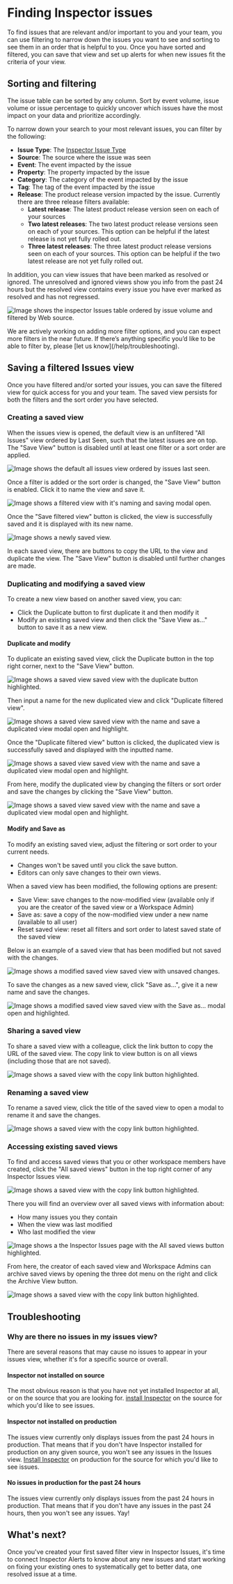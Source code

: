 
# Finding Inspector issues

To find issues that are relevant and/or important to you and your team, you can use filtering to narrow down the issues you want to see and sorting to see them in an order that is helpful to you. Once you have sorted and filtered, you can save that view and set up alerts for when new issues fit the criteria of your view.

## Sorting and filtering

The issue table can be sorted by any column. Sort by event volume, issue volume or issue percentage to quickly uncover which issues have the most impact on your data and prioritize accordingly.

To narrow down your search to your most relevant issues, you can filter by the following:

- **Issue Type**: The [Inspector Issue Type](/inspector/issue-types-in-inspector)
- **Source**: The source where the issue was seen
- **Event**: The event impacted by the issue
- **Property**: The property impacted by the issue
- **Category**: The category of the event impacted by the issue
- **Tag**: The tag of the event impacted by the issue
- **Release**: The product release version impacted by the issue. Currently there are three release filters available:
  - **Latest release**: The latest product release version seen on each of your sources
  - **Two latest releases**: The two latest product release versions seen on each of your sources. This option can be helpful if the latest release is not yet fully rolled out.
  - **Three latest releases**: The three latest product release versions seen on each of your sources. This option can be helpful if the two latest release are not yet fully rolled out.

In addition, you can view issues that have been marked as resolved or ignored. The unresolved and ignored views show you info from the past 24 hours but the resolved view contains every issue you have ever marked as resolved and has not regressed.

![Image shows the inspector Issues table ordered by issue volume and filtered by Web source.](/images/inspector/inspector-issues-filtering.png)

<Callout type="info">
  We are actively working on adding more filter options, and you can expect more
  filters in the near future. If there’s anything specific you’d like to be able
  to filter by, please [let us know](/help/troubleshooting).
</Callout>

## Saving a filtered Issues view

Once you have filtered and/or sorted your issues, you can save the filtered view for quick access for you and your team. The saved view persists for both the filters and the sort order you have selected.

### Creating a saved view

When the issues view is opened, the default view is an unfiltered "All Issues" view ordered by Last Seen, such that the latest issues are on top. The "Save View" button is disabled until at least one filter or a sort order are applied.

![Image shows the default all issues view ordered by issues last seen.](/images/inspector/all-events-unfiltered-unsorted.png)

Once a filter is added or the sort order is changed, the "Save View" button is enabled. Click it to name the view and save it.

![Image shows a filtered view with it's naming and saving modal open.](/images/inspector/naming-and-saving-a-view.png)

Once the "Save filtered view" button is clicked, the view is successfully saved and it is displayed with its new name.

![Image shows a newly saved view.](/images/inspector/newly-saved-view.png)

In each saved view, there are buttons to copy the URL to the view and duplicate the view. The "Save View" button is disabled until further changes are made.

### Duplicating and modifying a saved view

To create a new view based on another saved view, you can:

- Click the Duplicate button to first duplicate it and then modify it 
- Modify an existing saved view and then click the "Save View as..." button to save it as a new view.

#### Duplicate and modify

To duplicate an existing saved view, click the Duplicate button in the top right corner, next to the "Save View" button.

![Image shows a saved view saved view with the duplicate button highlighted.](/images/inspector/duplicate-saved-view.png)

Then input a name for the new duplicated view and click "Duplicate filtered view".

![Image shows a saved view saved view with the name and save a duplicated view modal open and highlight.](/images/inspector/naming-and-saving-a-duplicated-view.png)

Once the "Duplicate filtered view" button is clicked, the duplicated view is successfully saved and displayed with the inputted name.

![Image shows a saved view saved view with the name and save a duplicated view modal open and highlight.](/images/inspector/newly-saved-duplicated-view.png)

From here, modify the duplicated view by changing the filters or sort order and save the changes by clicking the "Save View" button.

![Image shows a saved view saved view with the name and save a duplicated view modal open and highlight.](/images/inspector/modified-duplicated-view.png)

#### Modify and Save as

To modify an existing saved view, adjust the filtering or sort order to your current needs. 

- Changes won't be saved until you click the save button. 
- Editors can only save changes to their own views.

When a saved view has been modified, the following options are present:

- Save View: save changes to the now-modified view (available only if you are the creator of the saved view or a Workspace Admin)
- Save as: save a copy of the now-modified view under a new name (available to all user)
- Reset saved view: reset all filters and sort order to latest saved state of the saved view

Below is an example of a saved view that has been modified but not saved with the changes.

![Image shows a modified saved view saved view with unsaved changes.](/images/inspector/modified-view-with-unsaved-changes.png)

To save the changes as a new saved view, click "Save as...", give it a new name and save the changes.

![Image shows a modified saved view saved view with the Save as... modal open and highlighted.](/images/inspector/modified-view-with-saved-changes.png)

### Sharing a saved view

To share a saved view with a colleague, click the link button to copy the URL of the saved view. The copy link to view button is on all views (including those that are not saved).

![Image shows a saved view with the copy link button highlighted.](/images/inspector/sharing-a-saved-view.png)

### Renaming a saved view

To rename a saved view, click the title of the saved view to open a modal to rename it and save the changes.

![Image shows a saved view with the copy link button highlighted.](/images/inspector/renaming-a-saved-view.png)

### Accessing existing saved views

To find and access saved views that you or other workspace members have created, click the "All saved views" button in the top right corner of any Inspector Issues view.

![Image shows a saved view with the copy link button highlighted.](/images/inspector/all-saved-views-button-highlighted.png)

There you will find an overview over all saved views with information about:

- How many issues you they contain 
- When the view was last modified
- Who last modified the view 

![Image shows a the Inspector Issues page with the All saved views button highlighted.](/images/inspector/saved-views-overview.png)

From here, the creator of each saved view and Workspace Admins can archive saved views by opening the three dot menu on the right and click the Archive View button.

![Image shows a saved view with the copy link button highlighted.](/images/inspector/archiving-a-saved-view.png)

## Troubleshooting

### Why are there no issues in my issues view?

There are several reasons that may cause no issues to appear in your issues view, whether it's for a specific source or overall.

#### Inspector not installed on source

The most obvious reason is that you have not yet installed Inspector at all, or on the source that you are looking for. [install Inspector](/data-design/start-using-inspector#how-to-send-metadata-to-the-inspector) on the source for which you'd like to see issues.

#### Inspector not installed on production

The issues view currently only displays issues from the past 24 hours in production. That means that if you don't have Inspector installed for production on any given source, you won't see any issues in the Issues view. [Install Inspector](/data-design/start-using-inspector#how-to-send-metadata-to-the-inspector) on production for the source for which you'd like to see issues.

#### No issues in production for the past 24 hours

The issues view currently only displays issues from the past 24 hours in production. That means that if you don't have any issues in the past 24 hours, then you won't see any issues. Yay!

## What's next?

Once you've created your first saved filter view in Inspector Issues, it's time to connect Inspector Alerts to know about any new issues and start working on fixing your existing ones to systematically get to better data, one resolved issue at a time. 


<TwoCol>
  <PageLink
    image={'/docs/images/svg/analyticsmanager.svg'}
    title="Inspector Alerts for Slack"
    description="How to start receiving Slack alerts for your Inspector issues"
    href={'/inspector/inspector-slack-alerts'}
  />
  <PageLink
    image={'/docs/images/svg/analyticsmanager.svg'}
    title="Fix your data quality issues"
    description="How to fix your data quality issues using Inspector."
    href={'/inspector/inspector-fix-issues'}
  />
</TwoCol>